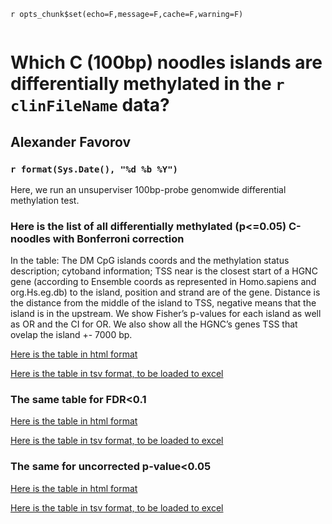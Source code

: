 `r opts_chunk$set(echo=F,message=F,cache=F,warning=F)`
<!-- cache is off, we save all the neccessary things in Rda -->

```r

```

Which C (100bp) noodles islands are differentially methylated in the `r clinFileName` data?
========================================================

Alexander Favorov  
-----------------------------------------------

### `r format(Sys.Date(), "%d %b %Y")` 

Here, we run an unsuperviser 100bp-probe genomwide differential methylation test.

### Here is the list of all differentially methylated (p<=0.05) C-noodles with Bonferroni correction

In the table: 
The DM CpG islands coords and the methylation status description; cytoband information; TSS near is the closest start of a HGNC gene (according to Ensemble coords as represented in Homo.sapiens and org.Hs.eg.db) to the island, position and strand are of the gene. Distance is the distance from the middle of the island to TSS, negative means that the island is in the upstream.
We show Fisher's p-values for each island as well as OR and the CI for OR.
We also show all the HGNC's genes TSS that ovelap the island +- 7000 bp.

<a href=./noodles.C.annotation.bonf.html>Here is the table in html format</a>

<a download href=https://raw.githubusercontent.com/favorov/MethSeqCalifano/master/genomewidenoodles/C/noodles.C.annotation.bonf.tsv>Here is the table in tsv format, to be loaded to excel</a>

### The same table for FDR<0.1

<a href=./noodles.C.annotation.fdr.html>Here is the table in html format</a>

<a download href=https://raw.githubusercontent.com/favorov/MethSeqCalifano/master/genomewidenoodles/C/noodles.C.annotation.fdr.tsv>Here is the table in tsv format, to be loaded to excel</a>

### The same for uncorrected p-value<0.05

<a href=./noodles.C.annotation.uncorr.html>Here is the table in html format</a>

<a download href=https://raw.githubusercontent.com/favorov/MethSeqCalifano/master/genomewidenoodles/C/noodles.C.annotation.uncorr.tsv>Here is the table in tsv format, to be loaded to excel</a>


